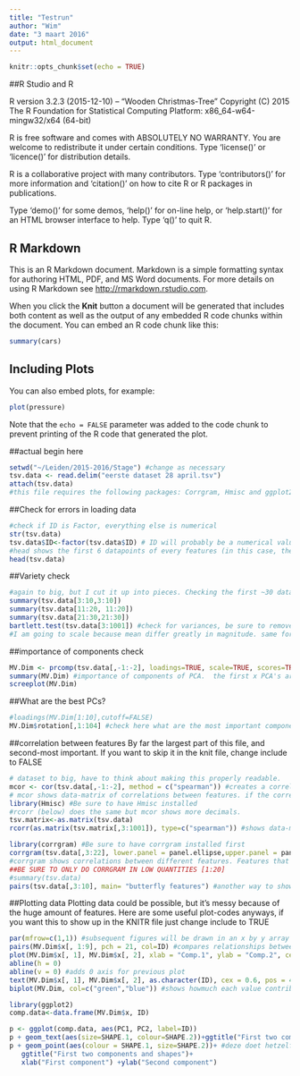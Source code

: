 ---
title: "Testrun"
author: "Wim"
date: "3 maart 2016"
output: html_document
---

```{r setup, include=FALSE}
knitr::opts_chunk$set(echo = TRUE)
```

##R Studio and R

R version 3.2.3 (2015-12-10) -- "Wooden Christmas-Tree"
Copyright (C) 2015 The R Foundation for Statistical Computing
Platform: x86_64-w64-mingw32/x64 (64-bit)

R is free software and comes with ABSOLUTELY NO WARRANTY.
You are welcome to redistribute it under certain conditions.
Type 'license()' or 'licence()' for distribution details.

R is a collaborative project with many contributors.
Type 'contributors()' for more information and
'citation()' on how to cite R or R packages in publications.

Type 'demo()' for some demos, 'help()' for on-line help, or
'help.start()' for an HTML browser interface to help.
Type 'q()' to quit R.


## R Markdown

This is an R Markdown document. Markdown is a simple formatting syntax for authoring HTML, PDF, and MS Word documents. For more details on using R Markdown see <http://rmarkdown.rstudio.com>.

When you click the **Knit** button a document will be generated that includes both content as well as the output of any embedded R code chunks within the document. You can embed an R code chunk like this:

```{r cars}
summary(cars)
```

## Including Plots

You can also embed plots, for example:

```{r pressure, echo=FALSE}
plot(pressure)
```

Note that the `echo = FALSE` parameter was added to the code chunk to prevent printing of the R code that generated the plot.

##actual begin here
````{r load data}
setwd("~/Leiden/2015-2016/Stage") #change as necessary
tsv.data <- read.delim("eerste dataset 28 april.tsv")
attach(tsv.data)
#this file requires the following packages: Corrgram, Hmisc and ggplot2. Be sure to install them before working with this file.
````
##Check for errors in loading data

````{r pre-work check, echo=TRUE}
#check if ID is Factor, everything else is numerical
str(tsv.data) 
tsv.data$ID<-factor(tsv.data$ID) # ID will probably be a numerical value, use this to turn it into a factor.
#head shows the first 6 datapoints of every features (in this case, the first six individuals for every feature)
head(tsv.data)
````

##Variety check
````{r Var check}
#again to big, but I cut it up into pieces. Checking the first ~30 datapoints should be sufficient.
summary(tsv.data[3:10,3:10])
summary(tsv.data[11:20, 11:20])
summary(tsv.data[21:30,21:30])
bartlett.test(tsv.data[3:1001]) #check for variances, be sure to remove 
#I am going to scale because mean differ greatly in magnitude. same for variance.  
````
##importance of components check
````{r mv.dim, echo=TRUE}
MV.Dim <- prcomp(tsv.data[,-1:-2], loadings=TRUE, scale=TRUE, scores=TRUE, cor=TRUE) #creating pca dataset
summary(MV.Dim) #importance of components of PCA.  the first x PCA's are 75% of all variance.
screeplot(MV.Dim)
````

##What are the best PCs? 
````{r What are the PCAs?}
#loadings(MV.Dim[1:10],cutoff=FALSE)
MV.Dim$rotation[,1:104] #check here what are the most important components for the different principle components. Gonna have to find a way to make this more readable. This is essientially what we want though. Afterwards check what the most important features are and check below for correlations.

````
##correlation between features
By far the largest part of this file, and second-most important. If you want to skip it in the knit file, change include to FALSE
````{r cor, echo=TRUE, include=TRUE}
# dataset to big, have to think about making this properly readable.
mcor <- cor(tsv.data[,-1:-2], method = c("spearman")) #creates a correlation-matrix and removes the first two factorial values.
# mcor shows data-matrix of correlations between features. if the correlation is high (x>0.9), check p values below. If those are significant (x<0.05) one of those two might be superfluous.
library(Hmisc) #Be sure to have Hmisc installed
#rcorr (below) does the same but mcor shows more decimals.
tsv.matrix<-as.matrix(tsv.data)
rcorr(as.matrix(tsv.matrix[,3:1001]), type=c("spearman")) #shows data-matrix of correlations between features (mcor) AND checks for p-value of correlations. if x<0.05, check if the correlation is high. If yes, you might wanna remove one of the two values.

library(corrgram) #Be sure to have corrgram installed first
corrgram(tsv.data[,3:22], lower.panel = panel.ellipse,upper.panel = panel.conf,diag.panel = panel.density, cor.method = "spearman" )
#corrgram shows correlations between different features. Features that show high correlation between each other can have 1/2 deleted. 
##BE SURE TO ONLY DO CORRGRAM IN LOW QUANTITIES [1:20]
#summary(tsv.data)
pairs(tsv.data[,3:10], main= "butterfly features") #another way to show correlations. stick to corrgram, it's probably better.
````
##Plotting data
Plotting data could be possible, but it's messy because of the huge amount of features. Here are some useful plot-codes anyways, if you want this to show up in the KNITR file just change include to TRUE
````{r plotting, include=FALSE}
par(mfrow=c(1,1)) #subsequent figures will be drawn in an x by y array
pairs(MV.Dim$x[, 1:9], pch = 21, col=ID) #compares relationships between PC's. 9 maximum.
plot(MV.Dim$x[, 1], MV.Dim$x[, 2], xlab = "Comp.1", ylab = "Comp.2", cex = SHAPE.1) #compares relationships between a PC and a component of the PC. Replace MV.Dim$x with whatever PC you wanna compare, and cex= with whatever component you wanna examine.
abline(h = 0)
abline(v = 0) #adds 0 axis for previous plot
text(MV.Dim$x[, 1], MV.Dim$x[, 2], as.character(ID), cex = 0.6, pos = 4, col = "blue") #adds species to datapoints. VERY MESSY.
biplot(MV.Dim, col=c("green","blue")) #shows howmuch each value contributes to the PCA. 

library(ggplot2)
comp.data<-data.frame(MV.Dim$x, ID)

p <- ggplot(comp.data, aes(PC1, PC2, label=ID))
p + geom_text(aes(size=SHAPE.1, colour=SHAPE.2))+ggtitle("First two components and shapes") + geom_hline(yintercept=0)+geom_vline(xintercept=0) #geeft een ggplot van twee features voor twee pc's, met als label waar elke soort valt.
p + geom_point(aes(colour = SHAPE.1, size=SHAPE.2))+ #deze doet hetzelfde maar dan met puntjes i.p.v. namen
   ggtitle("First two components and shapes")+
   xlab("First component") +ylab("Second component")
````

